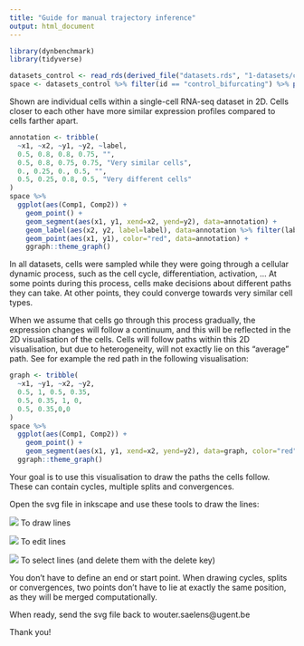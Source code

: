 ```yaml
---
title: "Guide for manual trajectory inference"
output: html_document
---
```


```r
library(dynbenchmark)
library(tidyverse)

datasets_control <- read_rds(derived_file("datasets.rds", "1-datasets/control"))
space <- datasets_control %>% filter(id == "control_bifurcating") %>% pull(space) %>% first()
```

Shown are individual cells within a single-cell RNA-seq dataset in 2D. Cells closer to each other have more similar expression profiles compared to cells farther apart.

```r
annotation <- tribble(
  ~x1, ~x2, ~y1, ~y2, ~label,
  0.5, 0.8, 0.8, 0.75, "",
  0.5, 0.8, 0.75, 0.75, "Very similar cells",
  0., 0.25, 0., 0.5, "",
  0.5, 0.25, 0.8, 0.5, "Very different cells"
)
space %>% 
  ggplot(aes(Comp1, Comp2)) +
    geom_point() +
    geom_segment(aes(x1, y1, xend=x2, yend=y2), data=annotation) +
    geom_label(aes(x2, y2, label=label), data=annotation %>% filter(label != "")) +
    geom_point(aes(x1, y1), color="red", data=annotation) +
    ggraph::theme_graph()
```

In all datasets, cells were sampled while they were going through a cellular dynamic process, such as the cell cycle, differentiation, activation, ... 
At some points during this process, cells make decisions about different paths they can take. At other points, they could converge towards very similar cell types. 

When we assume that cells go through this process gradually, the expression changes will follow a continuum, and this will be reflected in the 2D visualisation of the cells. Cells will follow paths within this 2D visualisation, but due to heterogeneity, will not exactly lie on this "average" path. See for example the red path in the following visualisation:

```r
graph <- tribble(
  ~x1, ~y1, ~x2, ~y2,
  0.5, 1, 0.5, 0.35,
  0.5, 0.35, 1, 0,
  0.5, 0.35,0,0
)
space %>% 
  ggplot(aes(Comp1, Comp2)) +
    geom_point() +
    geom_segment(aes(x1, y1, xend=x2, yend=y2), data=graph, color="red", size=3,alpha=0.6) +
  ggraph::theme_graph()
```


Your goal is to use this visualisation to draw the paths the cells follow. These can contain cycles, multiple splits and convergences.

Open the svg file in inkscape and use these tools to draw the lines:

![](pen.png)
To draw lines

![](select.png)
To edit lines

![](arrow.png)
To select lines (and delete them with the delete key)

You don't have to define an end or start point. When drawing cycles, splits or convergences, two points don't have to lie at exactly the same position, as they will be merged computationally.

When ready, send the svg file back to wouter.saelens@ugent.be

Thank you!
